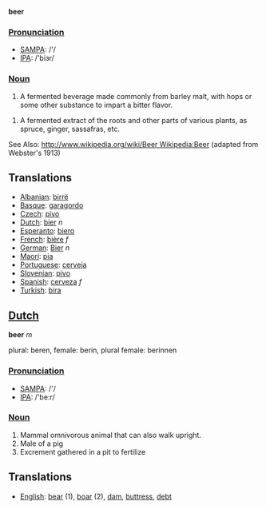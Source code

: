 '''beer'''

===[[Pronunciation]]===
*[[w:SAMPA|SAMPA]]: /'/
*[[w:IPA|IPA]]: /'biɜr/

===[[Noun]]===

# A fermented beverage made commonly from barley malt, with hops or some other      substance to impart a bitter flavor.

# A fermented extract of the roots and other parts of various plants, as spruce, ginger, sassafras, etc.

See Also: [[http://www.wikipedia.org/wiki/Beer Wikipedia:Beer]]
(adapted from Webster's 1913)

==Translations==
*[[Albanian]]: [[birrë]]
*[[Basque]]: [[garagordo]]
*[[Czech]]: [[pivo]]
*[[Dutch]]: [[bier]] ''n''
*[[Esperanto]]: [[biero]]
*[[French]]: [[bière]] ''f''
*[[German]]: [[Bier]] ''n''
*[[Maori]]: [[pia]]
*[[Portuguese]]: [[cerveja]]
*[[Slovenian]]: [[pivo]]
*[[Spanish]]: [[cerveza]] ''f''
*[[Turkish]]: [[bira]]

==[[Dutch]]==

'''beer''' ''m''

plural: beren, female: berin, plural female: berinnen

===[[Pronunciation]]===
*[[w:SAMPA|SAMPA]]: /'/
*[[w:IPA|IPA]]: /'be:r/

===[[Noun]]===

# Mammal omnivorous animal that can also walk upright.
# Male of a pig
# Excrement gathered in a pit to fertilize

==Translations==
*[[English]]: [[bear]] (1), [[boar]] (2), [[dam]], [[buttress]], [[debt]]